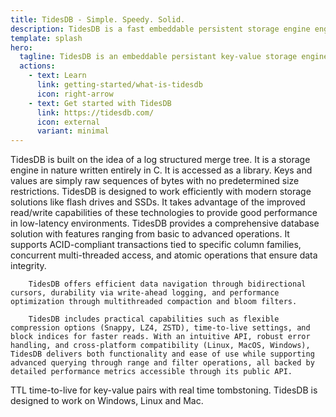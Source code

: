 ```yaml
---
title: TidesDB - Simple. Speedy. Solid.
description: TidesDB is a fast embeddable persistent storage engine engine library.
template: splash
hero:
  tagline: TidesDB is an embeddable persistant key-value storage engine.
  actions:
    - text: Learn
      link: getting-started/what-is-tidesdb
      icon: right-arrow
    - text: Get started with TidesDB
      link: https://tidesdb.com/
      icon: external
      variant: minimal
---
```



<CardGrid>
	<Card title="Log Structured" icon="document">
		TidesDB is built on the idea of a log structured merge tree.  It is a storage engine in nature written entirely in C.  It is accessed as a library.  Keys and values are simply raw sequences of bytes with no predetermined size restrictions.
	</Card>
	<Card title="Optimized for modern hardware" icon="seti:plan">
		TidesDB is designed to work efficiently with modern storage solutions like flash drives and SSDs. It takes advantage of the improved read/write capabilities of these technologies to provide good performance in low-latency environments.
	</Card>
</CardGrid>
<Card title="Basic to Advanced Storage Operations" icon="seti:favicon">
		TidesDB provides a comprehensive database solution with features ranging from basic to advanced operations. It supports ACID-compliant transactions tied to specific column families, concurrent multi-threaded access, and atomic operations that ensure data integrity. 
		
		TidesDB offers efficient data navigation through bidirectional cursors, durability via write-ahead logging, and performance optimization through multithreaded compaction and bloom filters. 
		
		TidesDB includes practical capabilities such as flexible compression options (Snappy, LZ4, ZSTD), time-to-live settings, and block indices for faster reads. With an intuitive API, robust error handling, and cross-platform compatibility (Linux, MacOS, Windows), TidesDB delivers both functionality and ease of use while supporting advanced querying through range and filter operations, all backed by detailed performance metrics accessible through its public API.
</Card>
<CardGrid>
	<Card title="Time to live" icon="seti:clock">
		TTL time-to-live for key-value pairs with real time tombstoning.
	</Card>
	<Card title="Multiplatform" icon="apple">
		TidesDB is designed to work on Windows, Linux and Mac.
	</Card>
</CardGrid>


<Footer/>
